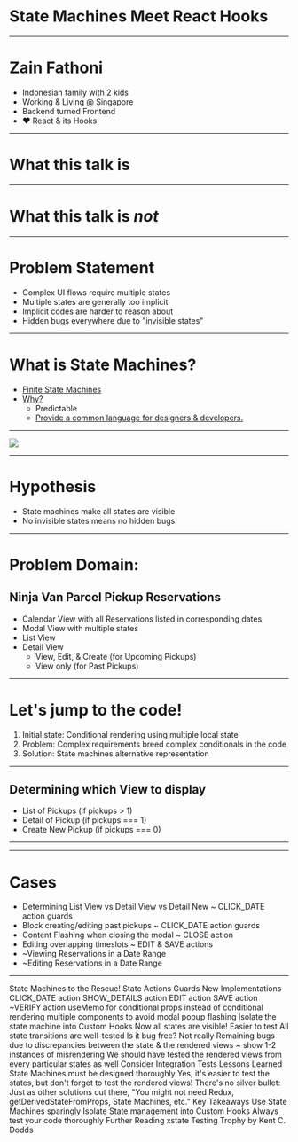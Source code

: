 

# State Machines Meet React Hooks

---

# Zain Fathoni

<ul>
  <Appear>
    <li>Indonesian family with 2 kids</li>
    <li>Working & Living @ Singapore</li>
    <li>Backend turned Frontend</li>
    <li>♥️ React & its Hooks</li>
  </Appear>
</ul>

---

# What this talk is

---

# What this talk is _not_

---

# Problem Statement

<ul>
  <Appear>
    <li>Complex UI flows require multiple states</li>
    <li>Multiple states are generally too implicit</li>
    <li>Implicit codes are harder to reason about</li>
    <li>Hidden bugs everywhere due to "invisible states"</li>
  </Appear>
</ul>

---

# What is State Machines?

<ul>
  <Appear>
    <li>
      <a href="https://en.wikipedia.org/wiki/Finite-state_machine">
        Finite State Machines
      </a>
    </li>
    <li>
      <a href="https://xstate.js.org/docs/#why" target="_blank">
        Why?
      </a>
      <ul>
        <li>Predictable</li>
        <li>
          <a
            href="http://slides.com/davidkhourshid/finite-state-machines#/22"
            target="_blank"
          >
            Provide a common language for designers & developers.
          </a>
        </li>
      </ul>
    </li>
  </Appear>
</ul>

---

<Image src="images/designers-flow-diagram.png" />

---

# Hypothesis

<ul>
  <Appear>
    <li>State machines make all states are visible</li>
    <li>No invisible states means no hidden bugs</li>
  </Appear>
</ul>

---

# Problem Domain:

## Ninja Van Parcel Pickup Reservations

<ul>
  <Appear>
    <li>Calendar View with all Reservations listed in corresponding dates</li>
    <li>Modal View with multiple states</li>
    <li>List View</li>
    <li>
      Detail View
      <ul>
        <li>View, Edit, & Create (for Upcoming Pickups)</li>
        <li>View only (for Past Pickups)</li>
      </ul>
    </li>
  </Appear>
</ul>

---

# Let's jump to the code!

<ol>
  <Appear>
    <li>Initial state: Conditional rendering using multiple local state</li>
    <li>
      Problem: Complex requirements breed complex conditionals in the code
    </li>
    <li>Solution: State machines alternative representation</li>
  </Appear>
</ol>

---

## Determining which View to display

- List of Pickups (if pickups > 1)
- Detail of Pickup (if pickups === 1)
- Create New Pickup (if pickups === 0)

---

<ReservationCalendar1 />

---

# Cases

- Determining List View vs Detail View vs Detail New ~ CLICK_DATE action guards
- Block creating/editing past pickups ~ CLICK_DATE action guards
- Content Flashing when closing the modal ~ CLOSE action
- Editing overlapping timeslots ~ EDIT & SAVE actions
- ~Viewing Reservations in a Date Range
- ~Editing Reservations in a Date Range

---

<Notes>
State Machines to the Rescue!
State
Actions
Guards
New Implementations
CLICK_DATE action
SHOW_DETAILS action
EDIT action
SAVE action
~VERIFY action
useMemo for conditional props instead of conditional rendering multiple components to avoid modal popup flashing
Isolate the state machine into Custom Hooks
Now all states are visible!
Easier to test
All state transitions are well-tested
Is it bug free? Not really
Remaining bugs due to discrepancies between the state & the rendered views ~ show 1-2 instances of misrendering
We should have tested the rendered views from every particular states as well
Consider Integration Tests
Lessons Learned
State Machines must be designed thoroughly
Yes, it's easier to test the states, but don't forget to test the rendered views!
There's no silver bullet: Just as other solutions out there, "You might not need Redux, getDerivedStateFromProps, State Machines, etc."
Key Takeaways
Use State Machines sparingly
Isolate State management into Custom Hooks
Always test your code thoroughly
Further Reading
xstate
Testing Trophy by Kent C. Dodds

</Notes>
